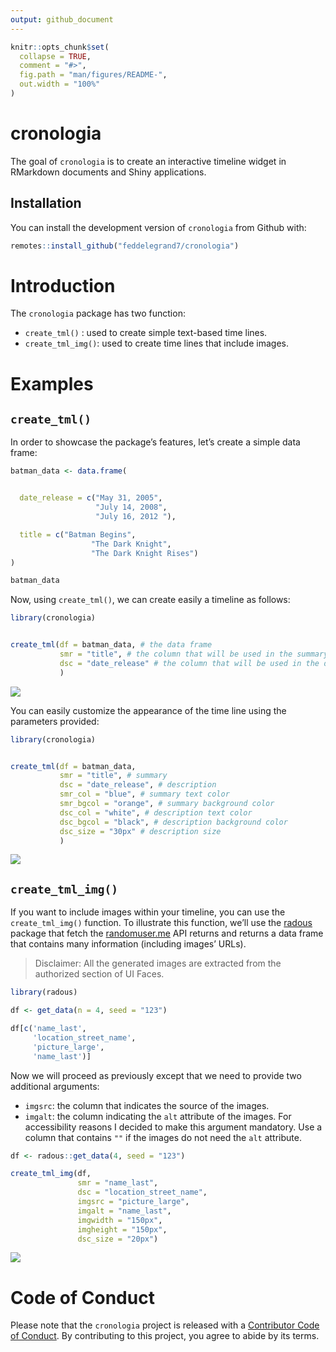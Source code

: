 ```yaml
---
output: github_document
---
```


<!-- README.md is generated from README.Rmd. Please edit that file -->

```r
knitr::opts_chunk$set(
  collapse = TRUE,
  comment = "#>",
  fig.path = "man/figures/README-",
  out.width = "100%"
)
```

# cronologia

<!-- badges: start -->
<!-- badges: end -->

The goal of `cronologia` is to create an interactive timeline widget in RMarkdown documents and Shiny applications. 

## Installation

You can install the development version of `cronologia` from Github with:

```r

remotes::install_github("feddelegrand7/cronologia")

```

# Introduction

The `cronologia` package has two function: 

- `create_tml()` : used to create simple text-based time lines. 
- `create_tml_img()`: used to create time lines that include images.


# Examples 

## `create_tml()`

In order to showcase the package's features, let's create a simple data frame: 

```r

batman_data <- data.frame(


  date_release = c("May 31, 2005",
                   "July 14, 2008",
                   "July 16, 2012 "),

  title = c("Batman Begins",
                  "The Dark Knight",
                  "The Dark Knight Rises")
)

batman_data
```



Now, using `create_tml()`, we can create easily a timeline as follows: 


```r
library(cronologia)


create_tml(df = batman_data, # the data frame
           smr = "title", # the column that will be used in the summary 
           dsc = "date_release" # the column that will be used in the description
           )

```

![](man/figures/example1.gif)


You can easily customize the appearance of the time line using the parameters provided: 



```r

library(cronologia)


create_tml(df = batman_data,
           smr = "title", # summary
           dsc = "date_release", # description
           smr_col = "blue", # summary text color
           smr_bgcol = "orange", # summary background color
           dsc_col = "white", # description text color
           dsc_bgcol = "black", # description background color
           dsc_size = "30px" # description size
           )

```

![](man/figures/example2.gif)


## `create_tml_img()`




If you want to include images within your timeline, you can use the `create_tml_img()` function. To illustrate this function, we'll use the [radous](https://github.com/feddelegrand7/radous) package that fetch the [randomuser.me](https://randomuser.me/) API returns and returns a data frame that contains many information (including images' URLs).

> Disclaimer: All the generated images are extracted from the authorized section of UI Faces. 


```r
library(radous)

df <- get_data(n = 4, seed = "123")

df[c('name_last', 
     'location_street_name',
     'picture_large',
     'name_last')]

```


Now we will proceed as previously except that we need to provide two additional arguments: 

- `imgsrc`: the column that indicates the source of the images. 
- `imgalt`: the column indicating the `alt` attribute of the images. For accessibility reasons I decided to make this argument mandatory. Use a column that contains `""` if the images do not need the `alt` attribute. 

```r
df <- radous::get_data(4, seed = "123")

create_tml_img(df, 
               smr = "name_last", 
               dsc = "location_street_name", 
               imgsrc = "picture_large", 
               imgalt = "name_last", 
               imgwidth = "150px", 
               imgheight = "150px", 
               dsc_size = "20px")

```


![](man/figures/example3.gif)






# Code of Conduct

Please note that the `cronologia` project is released with a [Contributor Code of Conduct](https://contributor-covenant.org/version/2/0/CODE_OF_CONDUCT.html). By contributing to this project, you agree to abide by its terms.
